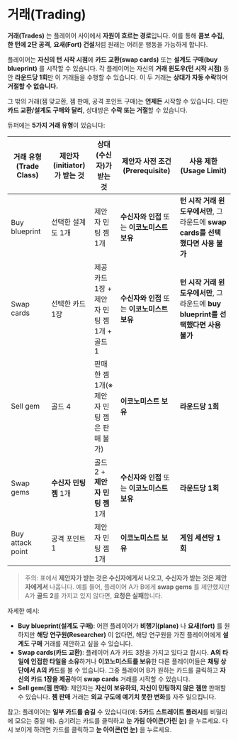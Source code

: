 # 거래(Trading)

**거래(Trades)** 는 플레이어 사이에서 **자원이 흐르는 경로**입니다. 이를 통해 **콤보 수집**, **한 턴에 2단 공격**, **요새(Fort) 건설**처럼 원래는 어려운 행동을 가능하게 합니다.

플레이어는 **자신의 턴 시작 시점**에 **카드 교환(swap cards)** 또는 **설계도 구매(buy blueprint)** 를 시작할 수 있습니다. 각 플레이어는 자신의 **거래 윈도우(턴 시작 시점)** 동안 **라운드당 1회**만 이 거래들을 수행할 수 있습니다. 이 두 거래는 **상대가 자동 수락**하며 **거절할 수 없습니다.**

그 밖의 거래(젬 맞교환, 젬 판매, 공격 포인트 구매)는 **언제든** 시작할 수 있습니다. 다만 **카드 교환/설계도 구매와 달리**, 상대방은 **수락 또는 거절**할 수 있습니다.

듀퍼에는 **5가지 거래 유형**이 있습니다:

| 거래 유형(Trade Class) | 제안자(initiator)가 받는 것 | 상대(수신자)가 받는 것 | 제안자 사전 조건(Prerequisite) | 사용 제한(Usage Limit) |
| ---------------------- | ---------------------------- | ----------------------- | -------------------------------- | ---------------------- |
| Buy blueprint          | 선택한 설계도 1개            | 제안자 민팅 젬 1개      | **수신자와 인접** 또는 **이코노미스트 보유** | **턴 시작 거래 윈도우에서만**, 그 라운드에 **swap cards를 선택했다면 사용 불가** |
| Swap cards             | 선택한 카드 1장              | 제공 카드 1장 + 제안자 민팅 젬 1개 + 골드 1 | **수신자와 인접** 또는 **이코노미스트 보유** | **턴 시작 거래 윈도우에서만**, 그 라운드에 **buy blueprint를 선택했다면 사용 불가** |
| Sell gem               | 골드 4                       | 판매한 젬 1개(※ 제안자 민팅 젬은 판매 불가) | **이코노미스트 보유** | **라운드당 1회** |
| Swap gems              | **수신자 민팅 젬** 1개       | 골드 2 + **제안자 민팅 젬** 1개 | **수신자와 인접** 또는 **이코노미스트 보유** | **라운드당 1회** |
| Buy attack point       | 공격 포인트 1                | 제안자 민팅 젬 1개      | **이코노미스트 보유** | **게임 세션당 1회** |

> 주의: 표에서 **제안자가 받는 것은 수신자에게서 나오고**, **수신자가 받는 것은 제안자에게서** 나옵니다. 예를 들어, 플레이어 A가 B에게 **swap gems** 를 제안했지만 A가 **골드 2**를 가지고 있지 않다면, **요청은 실패**합니다.

자세한 예시:

- **Buy blueprint(설계도 구매)**: 어떤 플레이어가 **비행기(plane)** 나 **요새(fort)** 를 원하지만 **해당 연구원(Researcher)** 이 없다면, 해당 연구원을 가진 플레이어에게 **설계도 구매** 거래를 제안하고 싶을 수 있습니다.
- **Swap cards(카드 교환)**: 플레이어 A가 카드 3장을 가지고 있다고 합시다. **A의 타일에 인접한 타일을 소유**하거나 **이코노미스트를 보유**한 다른 플레이어들은 **채팅 상단에서 A의 카드**를 볼 수 있습니다. 그중 플레이어 B가 원하는 카드를 클릭하고 **자신의 카드 1장을 제공**하여 **swap cards** 거래를 시작할 수 있습니다.
- **Sell gem(젬 판매)**: 제안자는 **자신이 보유하되, 자신이 민팅하지 않은 젬만** 판매할 수 있습니다. **젬 판매** 거래는 **외교 구도에 예기치 못한 변화**를 자주 일으킵니다.

참고: 플레이어는 **일부 카드를 숨길** 수 있습니다(예: **5카드 스트레이트 플러시**를 비밀리에 모으는 중일 때). 숨기려는 카드를 클릭하고 **눈 가림 아이콘(가린 눈)** 을 누르세요. 다시 보이게 하려면 카드를 클릭하고 **눈 아이콘(연 눈)** 을 누르세요.